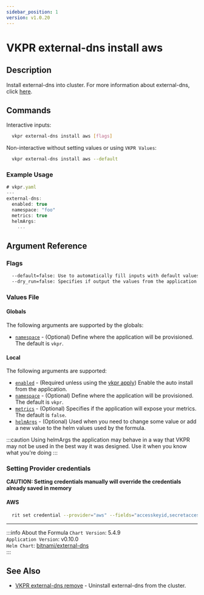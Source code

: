 ```yaml
---
sidebar_position: 1
version: v1.0.20
---
```


# VKPR external-dns install aws

## Description

Install external-dns into cluster. For more information about external-dns, click [here](https://github.com/kubernetes-sigs/external-dns).

## Commands

Interactive inputs:

```bash
  vkpr external-dns install aws [flags]
```

Non-interactive without setting values or using `VKPR Values`:

```bash
  vkpr external-dns install aws --default
```

### Example Usage

```jsx title="vkpr external-dns install aws --default"
# vkpr.yaml
---
external-dns:
  enabled: true
  namespace: "foo"
  metrics: true
  helmArgs:
    ...
```

## Argument Reference

### Flags

```sh
  --default=false: Use to automatically fill inputs with default values.
  --dry_run=false: Specifies if output the values from the application.
```

### Values File

#### Globals

The following arguments are supported by the globals:

- [`namespace`](#argument-reference) - (Optional) Define where the application will be provisioned. The default is `vkpr`.

#### Local

The following arguments are supported:

- [`enabled`](#argument-reference) - (Required unless using the [vkpr apply](/docs/commands/apply)) Enable the auto install from the application.
- [`namespace`](#argument-reference) - (Optional) Define where the application will be provisioned. The default is `vkpr`.
- [`metrics`](#argument-reference) - (Optional) Specifies if the application will expose your metrics. The default is `false`.
- [`helmArgs`](#argument-reference) - (Optional) Used when you need to change some value or add a new value to the helm values used by the formula.

:::caution
Using helmArgs the application may behave in a way that VKPR may not be used in the best way it was designed.
Use it when you know what you're doing
:::

### Setting Provider credentials

**CAUTION: Setting credentials manually will override the credentials already saved in memory**

#### AWS

```bash
  rit set credential --provider="aws" --fields="accesskeyid,secretaccesskey,region" --values="your-accesskey,your-secretaccess,your-region"
```

---

:::info About the Formula
`Chart Version`: 5.4.9 <br/>
`Application Version`: v0.10.0 <br/>
`Helm Chart`: [bitnami/external-dns](https://artifacthub.io/packages/helm/bitnami/external-dns) <br/>
:::

## See Also

- [VKPR external-dns remove](/docs/commands/external-dns/remove) - Uninstall external-dns from the cluster.
